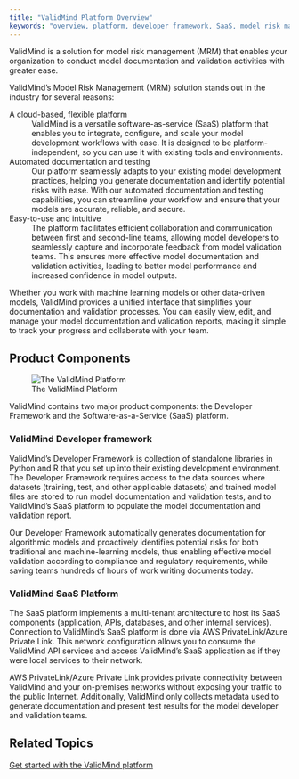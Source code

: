 ```yaml
---
title: "ValidMind Platform Overview"
keywords: "overview, platform, developer framework, SaaS, model risk management, ValidMind"
---
```


ValidMind is a solution for model risk management (MRM) that enables your organization to conduct model documentation and validation activities with greater ease. 

ValidMind's Model Risk Management (MRM) solution stands out in the industry for several reasons:

A cloud-based, flexible platform 
: ValidMind is a versatile software-as-service (SaaS) platform that enables you to integrate, configure, and scale your model development workflows with ease. It is designed to be platform-independent, so you can use it with existing tools and environments. 


Automated documentation and testing 
: Our platform seamlessly adapts to your existing model development practices, helping you generate documentation and identify potential risks with ease. With our automated documentation and testing capabilities, you can streamline your workflow and ensure that your models are accurate, reliable, and secure.

Easy-to-use and intuitive
: The platform facilitates efficient collaboration and communication between first and second-line teams, allowing model developers to seamlessly capture and incorporate feedback from model validation teams. This ensures more effective model documentation and validation activities, leading to better model performance and increased confidence in model outputs.

Whether you work with machine learning models or other data-driven models, ValidMind provides a unified interface that simplifies your documentation and validation processes. You can easily view, edit, and manage your model documentation and validation reports, making it simple to track your progress and collaborate with your team. 

## Product Components

![The ValidMind Platform](platform-overview.png)

ValidMind contains two major product components: the Developer Framework and the Software-as-a-Service (SaaS) platform.

### ValidMind Developer framework

ValidMind’s Developer Framework is collection of standalone libraries in Python and R that you set up into their existing development environment. The Developer Framework requires access to the data sources where datasets (training, test, and other applicable datasets) and trained model files are stored to run model documentation and validation tests, and to ValidMind’s SaaS platform to populate the model documentation and validation report.

Our Developer Framework automatically generates documentation for algorithmic models and proactively identifies potential risks for both traditional and machine-learning models, thus enabling effective model validation according to compliance and regulatory requirements, while saving teams hundreds of hours of work writing documents today.

### ValidMind SaaS Platform

The SaaS platform implements a multi-tenant architecture to host its SaaS components (application, APIs, databases, and other internal services). Connection to ValidMind’s SaaS platform is done via AWS PrivateLink/Azure Private Link. This network configuration allows you to consume the ValidMind API services and access ValidMind’s SaaS application as if they were local services to their network. 

AWS PrivateLink/Azure Private Link provides private connectivity between ValidMind and your on-premises networks without exposing your traffic to the public Internet. Additionally, ValidMind only collects metadata used to generate documentation and present test results for the model developer and validation teams.

## Related Topics

[Get started with the ValidMind platform](getstarted.qmd)